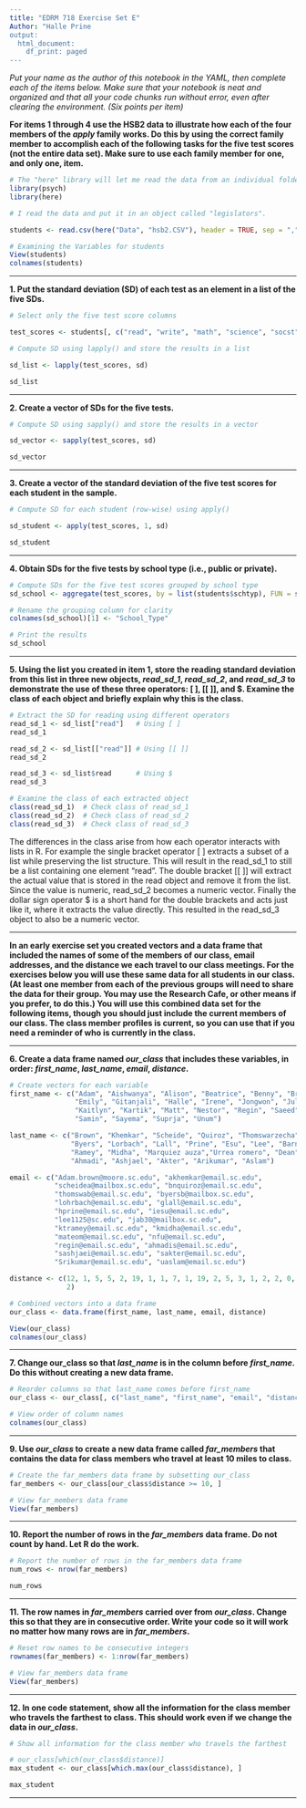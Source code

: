 ```yaml
---
title: "EDRM 718 Exercise Set E"
Author: "Halle Prine
output:
  html_document:
    df_print: paged
---
```


*Put your name as the author of this notebook in the YAML, then complete each of the items below. Make sure that your notebook is neat and organized and that all your code chunks run without error, even after clearing the environment. (Six points per item)*

**For items 1 through 4 use the HSB2 data to illustrate how each of the four members of the *apply* family works. Do this by using the correct family member to accomplish each of the following tasks for the five test scores (not the entire data set). Make sure to use each family member for one, and only one, item.**
```r
# The "here" library will let me read the data from an individual folder.
library(psych)
library(here)

# I read the data and put it in an object called "legislators".

students <- read.csv(here("Data", "hsb2.CSV"), header = TRUE, sep = ",") # Read the file

# Examining the Variables for students 
View(students)
colnames(students)

```

***

**1. Put the standard deviation (SD) of each test as an element in a list of the five SDs.**

```r
# Select only the five test score columns 

test_scores <- students[, c("read", "write", "math", "science", "socst")]

# Compute SD using lapply() and store the results in a list 

sd_list <- lapply(test_scores, sd)

sd_list

```


***

**2. Create a vector of SDs for the five tests.**

```r
# Compute SD using sapply() and store the results in a vector

sd_vector <- sapply(test_scores, sd)

sd_vector

```

***

**3. Create a vector of the standard deviation of the five test scores for each student in the sample.**

```r
# Compute SD for each student (row-wise) using apply()

sd_student <- apply(test_scores, 1, sd)

sd_student

```


***

**4. Obtain SDs for the five tests by school type (i.e., public or private).**

```r
# Compute SDs for the five test scores grouped by school type
sd_school <- aggregate(test_scores, by = list(students$schtyp), FUN = sd)

# Rename the grouping column for clarity
colnames(sd_school)[1] <- "School_Type"

# Print the results
sd_school

```

***

**5. Using the list you created in item 1, store the reading standard deviation from this list in three new objects, *read_sd_1*, *read_sd_2*, and *read_sd_3* to demonstrate the use of these three operators: [ ], [[ ]], and $. Examine the class of each object and briefly explain why this is the class.**

```r
# Extract the SD for reading using different operators
read_sd_1 <- sd_list["read"]   # Using [ ]
read_sd_1 

read_sd_2 <- sd_list[["read"]] # Using [[ ]]
read_sd_2

read_sd_3 <- sd_list$read      # Using $
read_sd_3

# Examine the class of each extracted object
class(read_sd_1)  # Check class of read_sd_1
class(read_sd_2)  # Check class of read_sd_2
class(read_sd_3)  # Check class of read_sd_3
```


The differences in the class arise from how each operator interacts with lists in R. For example the single bracket operator [ ] extracts a subset of a list while preserving the list structure. This will result in the read_sd_1 to still be a list containing one element "read". The double bracket [[ ]] will extract the actual value that is stored in the read object and remove it from the list. Since the value is numeric, read_sd_2 becomes a numeric vector. Finally the dollar sign operator $ is a short hand for the double brackets and acts just like it, where it extracts the value directly. This resulted in the read_sd_3 object to also be a numeric vector. 


***

**In an early exercise set you created vectors and a data frame that included the names of some of the members of our class, email addresses, and the distance we each travel to our class meetings. For the exercises below you will use these same data for all students in our class. (At least one member from each of the previous groups will need to share the data for their group. You may use the Research Cafe, or other means if you prefer, to do this.) You will use this combined data set for the following items, though you should just include the current members of our class. The class member profiles is current, so you can use that if you need a reminder of who is currently in the class.**

***

**6. Create a data frame named *our_class* that includes these variables, in order: *first_name*, *last_name*, *email*, *distance*.**

```r
# Create vectors for each variable
first_name <- c("Adam", "Aishwanya", "Alison", "Beatrice", "Benny", "Brandi", 
                "Emily", "Gitanjali", "Halle", "Irene", "Jongwon", "Julia", 
                "Kaitlyn", "Kartik", "Matt", "Nestor", "Regin", "Saeed", 
                "Samin", "Sayema", "Suprja", "Unum")

last_name <- c("Brown", "Khemkar", "Scheide", "Quiroz", "Thomswarzecha",
               "Byers", "Lorbach", "Lall", "Prine", "Esu", "Lee", "Barnes",
               "Ramey", "Midha", "Marquiez auza","Urrea romero", "Dean", 
               "Ahmadi", "Ashjael", "Akter", "Arikumar", "Aslam")

email <- c("Adam.brown@moore.sc.edu", "akhemkar@email.sc.edu", 
           "scheidea@mailbox.sc.edu", "bnquiroz@email.sc.edu",
           "thomswab@email.sc.edu", "byersb@mailbox.sc.edu",
           "lohrbach@email.sc.edu", "glall@email.sc.edu",
           "hprine@email.sc.edu", "iesu@email.sc.edu",
           "lee1125@sc.edu", "jab30@mailbox.sc.edu",
           "ktramey@email.sc.edu", "kmidha@email.sc.edu",
           "mateom@email.sc.edu", "nfu@email.sc.edu",
           "regin@email.sc.edu", "ahmadis@email.sc.edu",
           "sashjaei@email.sc.edu", "sakter@email.sc.edu",
           "Srikumar@email.sc.edu", "uaslam@email.sc.edu")

distance <- c(12, 1, 5, 5, 2, 19, 1, 1, 7, 1, 19, 2, 5, 3, 1, 2, 2, 0, 1, 1, 1,
              2)

# Combined vectors into a data frame
our_class <- data.frame(first_name, last_name, email, distance)

View(our_class)
colnames(our_class)
```

***

**7. Change our_class so that *last_name* is in the column before *first_name*. Do this without creating a new data frame.**

```r
# Reorder columns so that last_name comes before first_name
our_class <- our_class[, c("last_name", "first_name", "email", "distance")]

# View order of column names
colnames(our_class)
```

***

**9. Use *our_class* to create a new data frame called *far_members* that contains the data for class members who travel at least 10 miles to class.**

```r
# Create the far_members data frame by subsetting our_class
far_members <- our_class[our_class$distance >= 10, ]

# View far_members data frame
View(far_members)
```

***

**10. Report the number of rows in the *far_members* data frame. Do not count by hand. Let R do the work.**

```r
# Report the number of rows in the far_members data frame
num_rows <- nrow(far_members)

num_rows
```

***

**11. The row names in *far_members* carried over from *our_class*. Change this so that they are in consecutive order. Write your code so it will work no matter how many rows are in *far_members*.**

```r
# Reset row names to be consecutive integers
rownames(far_members) <- 1:nrow(far_members)

# View far_members data frame
View(far_members)
```


***

**12. In one code statement, show all the information for the class member who travels the farthest to class. This should work even if we change the data in *our_class*.**

```r
# Show all information for the class member who travels the farthest

# our_class[which(our_class$distance)]
max_student <- our_class[which.max(our_class$distance), ]

max_student
```

***
